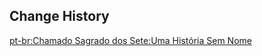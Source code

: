 {{Genius Invokation TCG Stage
|title        = The Story Yet Unnamed
|type         = Adventure Challenge
|group        = Open World Match
|character    = Ryuuji
|requirement  = 6
|location     = Inazuma
|introduction = Whatever the case, this place is heavily saturated with elemental energy... and uh, there are lots of Fatui there... Or at least, that's what Sango said, anyway...<br>{{Color|bp|Special Rule: When the battle begins, all characters on both sides gain 1 Energy.}}
|objective_1  = Achieve victory
|reward_1     = Player EXP*240;Lucky Coin*250
|objective_2  = Achieve victory within 5 Rounds
|reward_2     = Lucky Coin*500
|objective_3  = Win with less than 2 characters defeated
|reward_3     = Lucky Coin*500
|lineup       = Fatui Skirmisher - Anemoboxer Vanguard;Mirror Maiden;Fatui Skirmisher - Hydrogunner Legionnaire
|support      = Elemental Orb: Dissipated
}}

==Change History==
{{Change History|3.3}}

[[pt-br:Chamado Sagrado dos Sete:Uma História Sem Nome]]
